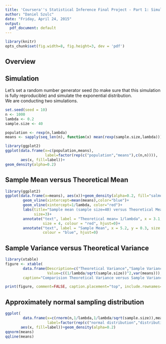```yaml
---
title: 'Coursera''s Statistical Inference Final Project - Part 1: Simulation'
author: "Daniel Szulc"
date: "Friday, April 24, 2015"
output:
  pdf_document: default  
---
```

```r
library(knitr)
opts_chunk$set(fig.width=8, fig.height=3, dev = 'pdf')
```
## Overview

## Simulation

Let's set a random number generator seed (to make sure that this simulation is fully reproducible) and simulate the exponential distribution.  
We are conducting two simulations.

```r
set.seed(seed = 10)
n <- 1000
lambda <- 0.2
sample.size <- 40

population <- rexp(n,lambda)
means <- sapply(seq_len(n), function(x) mean(rexp(sample.size,lambda)))

library(ggplot2)
ggplot(data.frame(x=c(population,means),
                  label=factor(rep(c("population","means"),c(n,n)))),
       aes(x, fill=label))+
geom_density(alpha=0.2)
```

## Sample Mean versus Theoretical Mean
```r
library(ggplot2)
ggplot(data.frame(x=means), aes(x))+geom_density(alpha=0.2, fill="salmon")+
        geom_vline(xintercept=mean(means),color="blue")+
        geom_vline(xintercept=1/lambda, color="red")+
        labs(title="Sample mean (sample size=40) versus Theoretical Mean", 
             size=3)+
        annotate("text", label = "Theoretical mean= 1/lambda", x = 3.1, y = 0.4,
                 size = 4, colour = "red", hjust=0)+
        annotate("text", label = "Sample Mean", x = 5.2, y = 0.3, size = 4, 
                 colour = "blue", hjust=0)
```
 
## Sample Variance versus Theoretical Variance
```r
library(xtable)
figure <- xtable(
        data.frame(Description=c("Theoretical Variance","Sample Variance"), 
                   Value=c((1/lambda/sqrt(sample.size))^2,var(means))),
        caption="Comparision Theoretical Variance versus Sample Variance")
```
```r
print(figure, comment=FALSE, caption.placement="top", include.rownames=FALSE)
```

## Approximately normal sampling distribution
```r
ggplot(
        data.frame(x=c(rnorm(n,1/lambda,1/lambda/sqrt(sample.size)),means), 
                   label=factor(rep(c("normal distribution","distribution of means"),c(n,n)))), 
       aes(x, fill=label))+geom_density(alpha=0.2)
qqnorm(means)
qqline(means)
```
